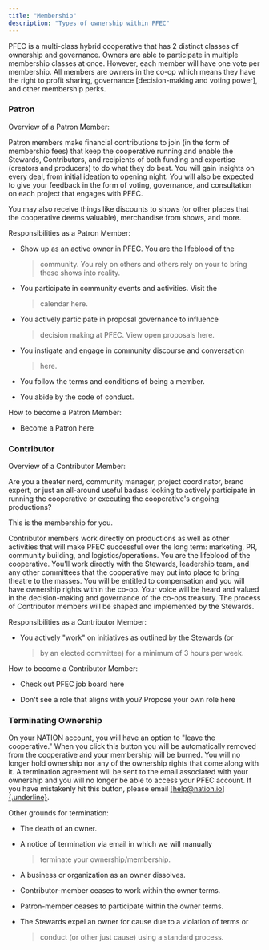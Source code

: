 ```yaml
---
title: "Membership"
description: "Types of ownership within PFEC"
---
```



PFEC is a multi-class hybrid cooperative that has 2 distinct classes of
ownership and governance. Owners are able to participate in multiple
membership classes at once. However, each member will have one vote per
membership. All members are owners in the co-op which means they have
the right to profit sharing, governance \[decision-making and voting
power\], and other membership perks.

### Patron 

Overview of a Patron Member:

Patron members make financial contributions to join (in the form of
membership fees) that keep the cooperative running and enable the
Stewards, Contributors, and recipients of both funding and expertise
(creators and producers) to do what they do best. You will gain insights
on every deal, from initial ideation to opening night. You will also be
expected to give your feedback in the form of voting, governance, and
consultation on each project that engages with PFEC.

You may also receive things like discounts to shows (or other places
that the cooperative deems valuable), merchandise from shows, and more.

Responsibilities as a Patron Member:

-   Show up as an active owner in PFEC. You are the lifeblood of the
    > community. You rely on others and others rely on your to bring
    > these shows into reality.

-   You participate in community events and activities. Visit the
    > calendar here.

-   You actively participate in proposal governance to influence
    > decision making at PFEC. View open proposals here.

-   You instigate and engage in community discourse and conversation
    > here.

-   You follow the terms and conditions of being a member.

-   You abide by the code of conduct.

How to become a Patron Member:

-   Become a Patron here

### Contributor 

Overview of a Contributor Member:

Are you a theater nerd, community manager, project coordinator, brand
expert, or just an all-around useful badass looking to actively
participate in running the cooperative or executing the cooperative's
ongoing productions?

This is the membership for you.

Contributor members work directly on productions as well as other
activities that will make PFEC successful over the long term: marketing,
PR, community building, and logistics/operations. You are the lifeblood
of the cooperative. You'll work directly with the Stewards, leadership
team, and any other committees that the cooperative may put into place
to bring theatre to the masses. You will be entitled to compensation and
you will have ownership rights within the co-op. Your voice will be
heard and valued in the decision-making and governance of the co-ops
treasury. The process of Contributor members will be shaped and
implemented by the Stewards.

Responsibilities as a Contributor Member:

-   You actively "work" on initiatives as outlined by the Stewards (or
    > by an elected committee) for a minimum of 3 hours per week.

How to become a Contributor Member:

-   Check out PFEC job board here

-   Don't see a role that aligns with you? Propose your own role here

### Terminating Ownership

On your NATION account, you will have an option to "leave the
cooperative." When you click this button you will be automatically
removed from the cooperative and your membership will be burned. You
will no longer hold ownership nor any of the ownership rights that come
along with it. A termination agreement will be sent to the email
associated with your ownership and you will no longer be able to access
your PFEC account. If you have mistakenly hit this button, please email
[[help@nation.io]{.underline}](mailto:help@nation.io).

Other grounds for termination:

-   The death of an owner.

-   A notice of termination via email in which we will manually
    > terminate your ownership/membership.

-   A business or organization as an owner dissolves.

-   Contributor-member ceases to work within the owner terms.

-   Patron-member ceases to participate within the owner terms.

-   The Stewards expel an owner for cause due to a violation of terms or
    > conduct (or other just cause) using a standard process.